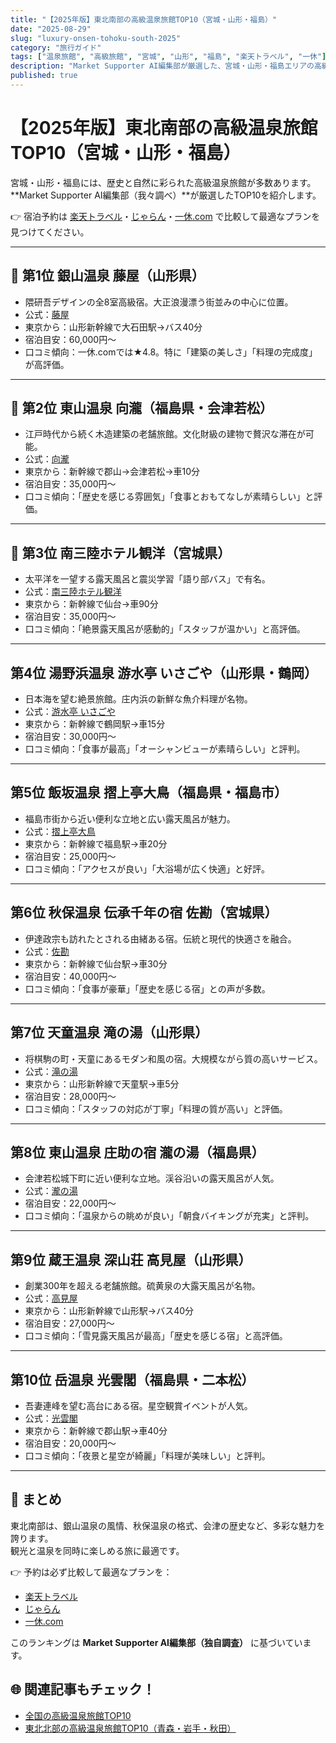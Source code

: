```yaml
---
title: "【2025年版】東北南部の高級温泉旅館TOP10（宮城・山形・福島）"
date: "2025-08-29"
slug: "luxury-onsen-tohoku-south-2025"
category: "旅行ガイド"
tags: ["温泉旅館", "高級旅館", "宮城", "山形", "福島", "楽天トラベル", "一休"]
description: "Market Supporter AI編集部が厳選した、宮城・山形・福島エリアの高級温泉旅館TOP10。公式リンク・アクセス・料金目安に加え、口コミ傾向を要約して紹介。"
published: true
---
```


# 【2025年版】東北南部の高級温泉旅館TOP10（宮城・山形・福島）

宮城・山形・福島には、歴史と自然に彩られた高級温泉旅館が多数あります。  
**Market Supporter AI編集部（我々調べ）**が厳選したTOP10を紹介します。  

👉 宿泊予約は [楽天トラベル](/api/go/rakuten-travel)・[じゃらん](/api/go/jalan)・[一休.com](/api/go/ikyu) で比較して最適なプランを見つけてください。  

---

## 🥇 第1位 銀山温泉 藤屋（山形県）
- 隈研吾デザインの全8室高級宿。大正浪漫漂う街並みの中心に位置。  
- 公式：[藤屋](https://www.fujiya-ginzan.com/)  
- 東京から：山形新幹線で大石田駅→バス40分  
- 宿泊目安：60,000円〜  
- 口コミ傾向：一休.comでは★4.8。特に「建築の美しさ」「料理の完成度」が高評価。  

---

## 🥈 第2位 東山温泉 向瀧（福島県・会津若松）
- 江戸時代から続く木造建築の老舗旅館。文化財級の建物で贅沢な滞在が可能。  
- 公式：[向瀧](https://www.mukaitaki.com/)  
- 東京から：新幹線で郡山→会津若松→車10分  
- 宿泊目安：35,000円〜  
- 口コミ傾向：「歴史を感じる雰囲気」「食事とおもてなしが素晴らしい」と評価。  

---

## 🥉 第3位 南三陸ホテル観洋（宮城県）
- 太平洋を一望する露天風呂と震災学習「語り部バス」で有名。  
- 公式：[南三陸ホテル観洋](https://www.mkanyo.jp/)  
- 東京から：新幹線で仙台→車90分  
- 宿泊目安：35,000円〜  
- 口コミ傾向：「絶景露天風呂が感動的」「スタッフが温かい」と高評価。  

---

## 第4位 湯野浜温泉 游水亭 いさごや（山形県・鶴岡）
- 日本海を望む絶景旅館。庄内浜の新鮮な魚介料理が名物。  
- 公式：[游水亭 いさごや](https://www.isagoya.com/)  
- 東京から：新幹線で鶴岡駅→車15分  
- 宿泊目安：30,000円〜  
- 口コミ傾向：「食事が最高」「オーシャンビューが素晴らしい」と評判。  

---

## 第5位 飯坂温泉 摺上亭大鳥（福島県・福島市）
- 福島市街から近い便利な立地と広い露天風呂が魅力。  
- 公式：[摺上亭大鳥](https://www.ohtori.co.jp/)  
- 東京から：新幹線で福島駅→車20分  
- 宿泊目安：25,000円〜  
- 口コミ傾向：「アクセスが良い」「大浴場が広く快適」と好評。  

---

## 第6位 秋保温泉 伝承千年の宿 佐勘（宮城県）
- 伊達政宗も訪れたとされる由緒ある宿。伝統と現代的快適さを融合。  
- 公式：[佐勘](https://www.sakan-net.co.jp/)  
- 東京から：新幹線で仙台駅→車30分  
- 宿泊目安：40,000円〜  
- 口コミ傾向：「食事が豪華」「歴史を感じる宿」との声が多数。  

---

## 第7位 天童温泉 滝の湯（山形県）
- 将棋駒の町・天童にあるモダン和風の宿。大規模ながら質の高いサービス。  
- 公式：[滝の湯](https://www.takinoyu.com/)  
- 東京から：山形新幹線で天童駅→車5分  
- 宿泊目安：28,000円〜  
- 口コミ傾向：「スタッフの対応が丁寧」「料理の質が高い」と評価。  

---

## 第8位 東山温泉 庄助の宿 瀧の湯（福島県）
- 会津若松城下町に近い便利な立地。渓谷沿いの露天風呂が人気。  
- 公式：[瀧の湯](https://www.shousuke.com/)  
- 宿泊目安：22,000円〜  
- 口コミ傾向：「温泉からの眺めが良い」「朝食バイキングが充実」と評判。  

---

## 第9位 蔵王温泉 深山荘 高見屋（山形県）
- 創業300年を超える老舗旅館。硫黄泉の大露天風呂が名物。  
- 公式：[高見屋](https://www.zao.co.jp/takamiya/)  
- 東京から：山形新幹線で山形駅→バス40分  
- 宿泊目安：27,000円〜  
- 口コミ傾向：「雪見露天風呂が最高」「歴史を感じる宿」と高評価。  

---

## 第10位 岳温泉 光雲閣（福島県・二本松）
- 吾妻連峰を望む高台にある宿。星空観賞イベントが人気。  
- 公式：[光雲閣](https://www.kounkaku.co.jp/)  
- 東京から：新幹線で郡山駅→車40分  
- 宿泊目安：20,000円〜  
- 口コミ傾向：「夜景と星空が綺麗」「料理が美味しい」と評判。  

---

## 📌 まとめ
東北南部は、銀山温泉の風情、秋保温泉の格式、会津の歴史など、多彩な魅力を誇ります。  
観光と温泉を同時に楽しめる旅に最適です。  

👉 予約は必ず比較して最適なプランを：  
- [楽天トラベル](/api/go/rakuten-travel)  
- [じゃらん](/api/go/jalan)  
- [一休.com](/api/go/ikyu)  

このランキングは **Market Supporter AI編集部（独自調査）** に基づいています。

## 🌐 関連記事もチェック！
- [全国の高級温泉旅館TOP10](/travel/luxury-onsen-ryokan-2025)  
- [東北北部の高級温泉旅館TOP10（青森・岩手・秋田）](/travel/luxury-onsen-tohoku-north-2025)